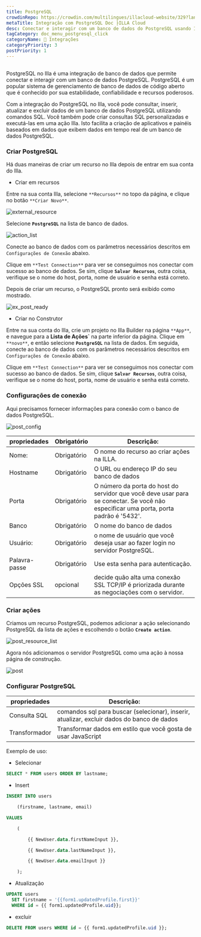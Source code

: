 ```yaml
---
title: PostgreSQL
crowdinRepo: https://crowdin.com/multilingues/illacloud-website/329?languages=pt&filter=basic&value=0
metaTitle: Integração com PostgreSQL Doc ├ILLA Cloud
desc: Conectar e interagir com um banco de dados do PostgreSQL usando ILLA Cloud. Crie aplicativos que possam pesquisar, manipular e visualizar dados. Automatize e otimize fluxos de trabalho de dados.
tagCategory: doc_menu_postgresql_click
categoryName: 🔨 Integrações
categoryPriority: 3
postPriority: 1
---
```


## <h2 hidden>O que é PostgreSQL?</h2>

PostgreSQL no Illa é uma integração de banco de dados que permite conectar e interagir com um banco de dados PostgreSQL. PostgreSQL é um popular sistema de gerenciamento de banco de dados de código aberto que é conhecido por sua estabilidade, confiabilidade e recursos poderosos.

Com a integração do PostgreSQL no Illa, você pode consultar, inserir, atualizar e excluir dados de um banco de dados PostgreSQL utilizando comandos SQL. Você também pode criar consultas SQL personalizadas e executá-las em uma ação Illa. Isto facilita a criação de aplicativos e painéis baseados em dados que exibem dados em tempo real de um banco de dados PostgreSQL.

### Criar PostgreSQL

Há duas maneiras de criar um recurso no Illa depois de entrar em sua conta do Illa.

-   Criar em recursos

Entre na sua conta Illa, selecione `**Recursos**` no topo da página, e clique no botão `**Criar Novo**`.

![external_resource](https://cdn.illacloud.com/official-website/img/docs/external_resource.png)

Selecione **`PostgreSQL`** na lista de banco de dados.

![action_list](https://cdn.illacloud.com/official-website/img/docs/action_list.png)

Conecte ao banco de dados com os parâmetros necessários descritos em `Configurações de Conexão` abaixo.

Clique em `**Test Connection**` para ver se conseguimos nos conectar com sucesso ao banco de dados. Se sim, clique **`Salvar Recursos`**, outra coisa, verifique se o nome do host, porta, nome de usuário e senha está correto.

Depois de criar um recurso, o PostgreSQL pronto será exibido como mostrado.

![ex_post_ready](https://cdn.illacloud.com/official-website/img/docs/ex_post_ready.png)

-   Criar no Construtor

Entre na sua conta do Illa, crie um projeto no Illa Builder na página `**App**`, e navegue para a **Lista de Ações\`** na parte inferior da página. Clique em `**novo**`, e então selecione **`PostgreSQL`** na lista de dados. Em seguida, conecte ao banco de dados com os parâmetros necessários descritos em `Configurações de Conexão` abaixo.

Clique em `**Test Connection**` para ver se conseguimos nos conectar com sucesso ao banco de dados. Se sim, clique **`Salvar Recursos`**, outra coisa, verifique se o nome do host, porta, nome de usuário e senha está correto.

### Configurações de conexão

Aqui precisamos fornecer informações para conexão com o banco de dados PostgreSQL.

![post_config](https://cdn.illacloud.com/official-website/img/docs/post_config.png)

| propriedades     | Obrigatório | Descrição:                                                                                                                           |
| ---------------- | ----------- | ------------------------------------------------------------------------------------------------------------------------------------ |
| Nome:            | Obrigatório | O nome do recurso ao criar ações na ILLA.                                                                                            |
| Hostname         | Obrigatório | O URL ou endereço IP do seu banco de dados                                                                                           |
| Porta            | Obrigatório | O número da porta do host do servidor que você deve usar para se conectar. Se você não especificar uma porta, porta padrão é '5432'. |
| Banco            | Obrigatório | O nome do banco de dados                                                                                                             |
| Usuário:         | Obrigatório | o nome de usuário que você deseja usar ao fazer login no servidor PostgreSQL.                                                        |
| Palavra-passe    | Obrigatório | Use esta senha para autenticação.                                                                                                    |
| Opções SSL       | opcional    | decide quão alta uma conexão SSL TCP/IP é priorizada durante as negociações com o servidor.                                          |

### Criar ações

Criamos um recurso PostgreSQL, podemos adicionar a ação selecionando PostgreSQL da lista de ações e escolhendo o botão **`Create action`**.

![post_resource_list](https://cdn.illacloud.com/official-website/img/docs/post_resource_list.png)

Agora nós adicionamos o servidor PostgreSQL como uma ação à nossa página de construção.

![post](https://cdn.illacloud.com/official-website/img/docs/post.png)

### Configurar PostgreSQL

| propriedades   | Descrição:                                                                                 |
| -------------- | ------------------------------------------------------------------------------------------ |
| Consulta SQL   | comandos sql para buscar (selecionar), inserir, atualizar, excluir dados do banco de dados |
| Transformador  | Transformar dados em estilo que você gosta de usar JavaScript                              |

Exemplo de uso:

-   Selecionar

```sql
SELECT * FROM users ORDER BY lastname;
```

-   Insert

```sql
INSERT INTO users

	(firstname, lastname, email)

VALUES

	(

		{{ NewUser.data.firstNameInput }},

		{{ NewUser.data.lastNameInput }},

		{{ NewUser.data.emailInput }}

	);
```

-   Atualização

```sql
UPDATE users
  SET firstname = '{{form1.updatedProfile.first}}'
  WHERE id = {{ form1.updatedProfile.uid}};
```

-   excluir

```sql
DELETE FROM users WHERE id = {{ form1.updatedProfile.uid }};
```
